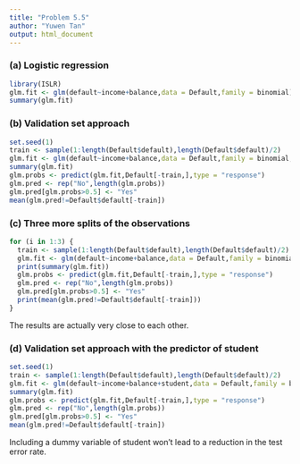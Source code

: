 ```yaml
---
title: "Problem 5.5"
author: "Yuwen Tan"
output: html_document
---
```


### (a) Logistic regression
```r
library(ISLR)
glm.fit <- glm(default~income+balance,data = Default,family = binomial)
summary(glm.fit)
```

### (b) Validation set approach
```r
set.seed(1)
train <- sample(1:length(Default$default),length(Default$default)/2)
glm.fit <- glm(default~income+balance,data = Default,family = binomial,subset = train)
summary(glm.fit)
glm.probs <- predict(glm.fit,Default[-train,],type = "response")
glm.pred <- rep("No",length(glm.probs))
glm.pred[glm.probs>0.5] <- "Yes"
mean(glm.pred!=Default$default[-train])
```

### (c) Three more splits of the observations
```r
for (i in 1:3) {
  train <- sample(1:length(Default$default),length(Default$default)/2)
  glm.fit <- glm(default~income+balance,data = Default,family = binomial,subset = train)
  print(summary(glm.fit))
  glm.probs <- predict(glm.fit,Default[-train,],type = "response")
  glm.pred <- rep("No",length(glm.probs))
  glm.pred[glm.probs>0.5] <- "Yes"
  print(mean(glm.pred!=Default$default[-train]))
}
```

The results are actually very close to each other.

### (d) Validation set approach with the predictor of student
```r
set.seed(1)
train <- sample(1:length(Default$default),length(Default$default)/2)
glm.fit <- glm(default~income+balance+student,data = Default,family = binomial,subset = train)
summary(glm.fit)
glm.probs <- predict(glm.fit,Default[-train,],type = "response")
glm.pred <- rep("No",length(glm.probs))
glm.pred[glm.probs>0.5] <- "Yes"
mean(glm.pred!=Default$default[-train])
```

Including a dummy variable of student won't lead to a reduction in the test error rate.